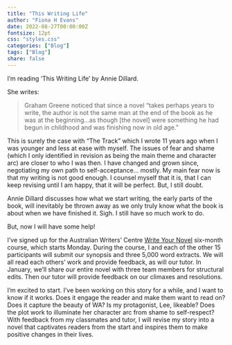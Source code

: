 ```yaml
---
title: "This Writing Life"
author: "Fiona H Evans"
date: 2022-08-27T00:00:00Z
fontsize: 12pt
css: "styles.css"
categories: ["Blog"]
tags: ["Blog"]
share: false
---
```



I’m reading ‘This Writing Life’ by Annie Dillard.

She writes:

<blockquote>
Graham Greene noticed that since a novel “takes perhaps years to write, the author is not the same man at the end of the book as he was at the beginning...as though [the novel] were something he had begun in childhood and was finishing now in old age.”
</blockquote>

This is surely the case with “The Track” which I wrote 11 years ago when I was younger and less at ease with myself. The issues of fear and shame (which I only identified in revision as being the main theme and character arc) are closer to who I was then. I have changed and grown since, negotiating my own path to self-acceptance... mostly. My main fear now is that my writing is not good enough. I counsel myself that it is, that I can keep revising until I am happy, that it will be perfect. But, I still doubt.

Annie Dillard discusses how what we start writing, the early parts of the book, will inevitably be thrown away as we only truly know what the book is about when we have finished it. Sigh. I still have so much work to do.

But, now I will have some help!

I've signed up for the Australian Writers' Centre 
 [Write Your Novel](https://www.writerscentre.com.au/store/courses/write-your-novel/) six-month course, which starts Monday. During the course, I and each of the other 15 participants will submit our synopsis and three 5,000 word extracts. We will all read each others' work and provide feedback, as will our tutor. In January, we'll share our entire novel with three team members for structural edits. Then our tutor will provide feedback on our climaxes and resolutions. 
 
I'm excited to start. I’ve been working on this story for a while, and I want to know if it works. Does it engage the reader and make them want to read on? Does it capture the beauty of WA? Is my protagonist, Lee, likeable? Does the plot work to illuminate her character arc from shame to self-respect? With feedback from my classmates and tutor, I will revise  my story into a novel that captivates readers from the start and inspires them to make positive changes in their lives. 